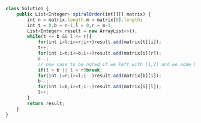 ```js
class Solution {
    public List<Integer> spiralOrder(int[][] matrix) {
        int n = matrix.length,m = matrix[0].length; 
        int t = 0,b = n-1,l = 0,r = m-1;
        List<Integer> result = new ArrayList<>();
        while(t <= b && l <= r){
            for(int i=l;i<=r;i++)result.add(matrix[t][i]);
            t++;
            for(int i=t;i<=b;i++)result.add(matrix[i][r]);
            r--;
            // now case to be noted if we left with [1,2] and we adde both and l++ but t<=b so duplicacy is there
            if(t > b || l > r)break;
            for(int i=r;i>=l;i--)result.add(matrix[b][i]);
            b--;
            for(int i=b;i>=t;i--)result.add(matrix[i][l]);
            l++;
        } 
        return result;
    }
}
```
